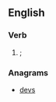 ==English==

===Verb===
{{head|en|verb form}}

# {{obsolete spelling of|used|nodot=1|lang=en}}; {{en-past of|vse|nocap=1}}

===Anagrams===
* [[devs#English|devs]]